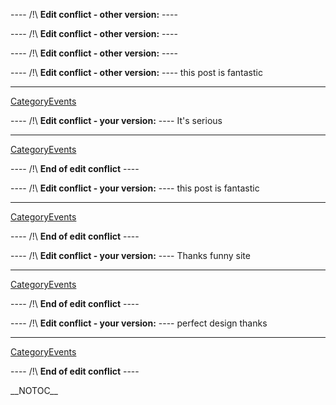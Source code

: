
---- /!\ <b>Edit conflict - other version:</b> ----

---- /!\ <b>Edit conflict - other version:</b> ----

---- /!\ <b>Edit conflict - other version:</b> ----

---- /!\ <b>Edit conflict - other version:</b> ----
this post is fantastic
----
[[CategoryEvents]]

---- /!\ <b>Edit conflict - your version:</b> ----
It's serious
----
[[CategoryEvents]]

---- /!\ <b>End of edit conflict</b> ----

---- /!\ <b>Edit conflict - your version:</b> ----
this post is fantastic
----
[[CategoryEvents]]

---- /!\ <b>End of edit conflict</b> ----

---- /!\ <b>Edit conflict - your version:</b> ----
Thanks funny site
----
[[CategoryEvents]]

---- /!\ <b>End of edit conflict</b> ----

---- /!\ <b>Edit conflict - your version:</b> ----
perfect design thanks
----
[[CategoryEvents]]

---- /!\ <b>End of edit conflict</b> ----

__NOTOC__